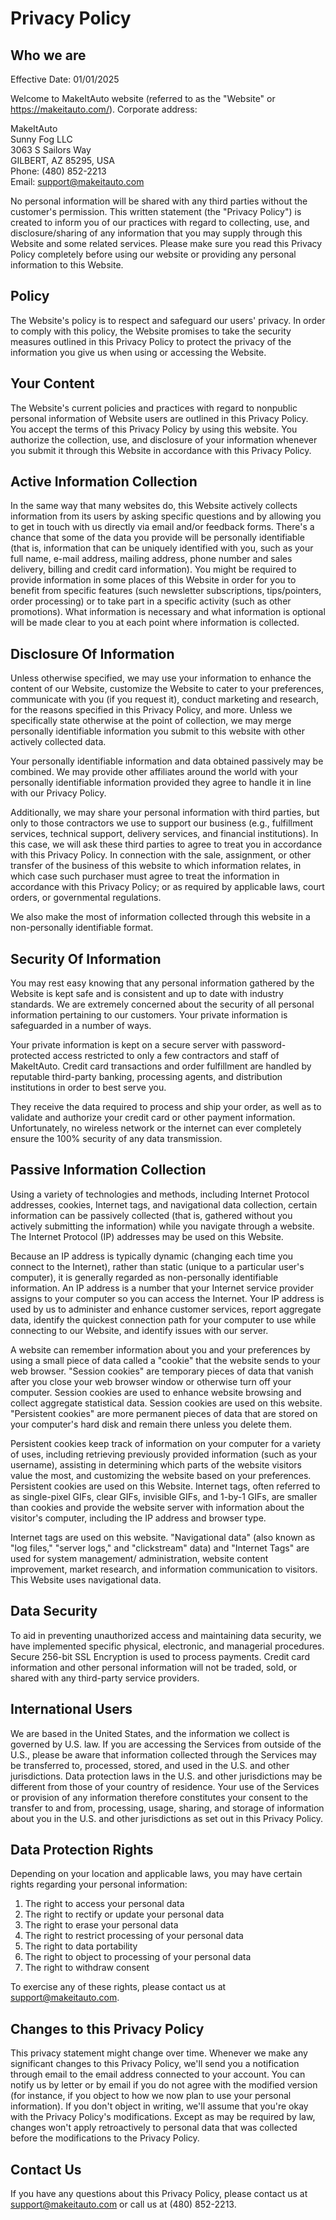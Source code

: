 # Privacy Policy

## Who we are
Effective Date: 01/01/2025

Welcome to MakeItAuto website (referred to as the "Website" or https://makeitauto.com/). Corporate address:

MakeItAuto  
Sunny Fog LLC  
3063 S Sailors Way  
GILBERT, AZ 85295, USA  
Phone: (480) 852-2213  
Email: support@makeitauto.com

No personal information will be shared with any third parties without the customer's permission. This written statement (the "Privacy Policy") is created to inform you of our practices with regard to collecting, use, and disclosure/sharing of any information that you may supply through this Website and some related services. Please make sure you read this Privacy Policy completely before using our website or providing any personal information to this Website.

## Policy
The Website's policy is to respect and safeguard our users' privacy. In order to comply with this policy, the Website promises to take the security measures outlined in this Privacy Policy to protect the privacy of the information you give us when using or accessing the Website.

## Your Content
The Website's current policies and practices with regard to nonpublic personal information of Website users are outlined in this Privacy Policy. You accept the terms of this Privacy Policy by using this website. You authorize the collection, use, and disclosure of your information whenever you submit it through this Website in accordance with this Privacy Policy.

## Active Information Collection
In the same way that many websites do, this Website actively collects information from its users by asking specific questions and by allowing you to get in touch with us directly via email and/or feedback forms. There's a chance that some of the data you provide will be personally identifiable (that is, information that can be uniquely identified with you, such as your full name, e-mail address, mailing address, phone number and sales delivery, billing and credit card information). You might be required to provide information in some places of this Website in order for you to benefit from specific features (such newsletter subscriptions, tips/pointers, order processing) or to take part in a specific activity (such as other promotions). What information is necessary and what information is optional will be made clear to you at each point where information is collected.

## Disclosure Of Information
Unless otherwise specified, we may use your information to enhance the content of our Website, customize the Website to cater to your preferences, communicate with you (if you request it), conduct marketing and research, for the reasons specified in this Privacy Policy, and more. Unless we specifically state otherwise at the point of collection, we may merge personally identifiable information you submit to this website with other actively collected data.

Your personally identifiable information and data obtained passively may be combined. We may provide other affiliates around the world with your personally identifiable information provided they agree to handle it in line with our Privacy Policy.

Additionally, we may share your personal information with third parties, but only to those contractors we use to support our business (e.g., fulfillment services, technical support, delivery services, and financial institutions). In this case, we will ask these third parties to agree to treat you in accordance with this Privacy Policy. In connection with the sale, assignment, or other transfer of the business of this website to which information relates, in which case such purchaser must agree to treat the information in accordance with this Privacy Policy; or as required by applicable laws, court orders, or governmental regulations.

We also make the most of information collected through this website in a non-personally identifiable format.

## Security Of Information
You may rest easy knowing that any personal information gathered by the Website is kept safe and is consistent and up to date with industry standards. We are extremely concerned about the security of all personal information pertaining to our customers. Your private information is safeguarded in a number of ways.

Your private information is kept on a secure server with password-protected access restricted to only a few contractors and staff of MakeItAuto. Credit card transactions and order fulfillment are handled by reputable third-party banking, processing agents, and distribution institutions in order to best serve you.

They receive the data required to process and ship your order, as well as to validate and authorize your credit card or other payment information. Unfortunately, no wireless network or the internet can ever completely ensure the 100% security of any data transmission.

## Passive Information Collection
Using a variety of technologies and methods, including Internet Protocol addresses, cookies, Internet tags, and navigational data collection, certain information can be passively collected (that is, gathered without you actively submitting the information) while you navigate through a website. The Internet Protocol (IP) addresses may be used on this Website.

Because an IP address is typically dynamic (changing each time you connect to the Internet), rather than static (unique to a particular user's computer), it is generally regarded as non-personally identifiable information. An IP address is a number that your Internet service provider assigns to your computer so you can access the Internet. Your IP address is used by us to administer and enhance customer services, report aggregate data, identify the quickest connection path for your computer to use while connecting to our Website, and identify issues with our server.

A website can remember information about you and your preferences by using a small piece of data called a "cookie" that the website sends to your web browser. "Session cookies" are temporary pieces of data that vanish after you close your web browser window or otherwise turn off your computer. Session cookies are used to enhance website browsing and collect aggregate statistical data. Session cookies are used on this website. "Persistent cookies" are more permanent pieces of data that are stored on your computer's hard disk and remain there unless you delete them.

Persistent cookies keep track of information on your computer for a variety of uses, including retrieving previously provided information (such as your username), assisting in determining which parts of the website visitors value the most, and customizing the website based on your preferences. Persistent cookies are used on this Website. Internet tags, often referred to as single-pixel GIFs, clear GIFs, invisible GIFs, and 1-by-1 GIFs, are smaller than cookies and provide the website server with information about the visitor's computer, including the IP address and browser type.

Internet tags are used on this website. "Navigational data" (also known as "log files," "server logs," and "clickstream" data) and "Internet Tags" are used for system management/ administration, website content improvement, market research, and information communication to visitors. This Website uses navigational data.

## Data Security
To aid in preventing unauthorized access and maintaining data security, we have implemented specific physical, electronic, and managerial procedures. Secure 256-bit SSL Encryption is used to process payments. Credit card information and other personal information will not be traded, sold, or shared with any third-party service providers.

## International Users
We are based in the United States, and the information we collect is governed by U.S. law. If you are accessing the Services from outside of the U.S., please be aware that information collected through the Services may be transferred to, processed, stored, and used in the U.S. and other jurisdictions. Data protection laws in the U.S. and other jurisdictions may be different from those of your country of residence. Your use of the Services or provision of any information therefore constitutes your consent to the transfer to and from, processing, usage, sharing, and storage of information about you in the U.S. and other jurisdictions as set out in this Privacy Policy.

## Data Protection Rights
Depending on your location and applicable laws, you may have certain rights regarding your personal information:

1. The right to access your personal data
2. The right to rectify or update your personal data
3. The right to erase your personal data
4. The right to restrict processing of your personal data
5. The right to data portability
6. The right to object to processing of your personal data
7. The right to withdraw consent

To exercise any of these rights, please contact us at support@makeitauto.com.

## Changes to this Privacy Policy
This privacy statement might change over time. Whenever we make any significant changes to this Privacy Policy, we'll send you a notification through email to the email address connected to your account. You can notify us by letter or by email if you do not agree with the modified version (for instance, if you object to how we now plan to use your personal information). If you don't object in writing, we'll assume that you're okay with the Privacy Policy's modifications. Except as may be required by law, changes won't apply retroactively to personal data that was collected before the modifications to the Privacy Policy.

## Contact Us
If you have any questions about this Privacy Policy, please contact us at support@makeitauto.com or call us at (480) 852-2213. 